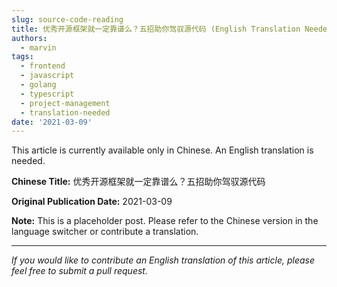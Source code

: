 ```yaml
---
slug: source-code-reading
title: 优秀开源框架就一定靠谱么？五招助你驾驭源代码 (English Translation Needed)
authors:
  - marvin
tags:
  - frontend
  - javascript
  - golang
  - typescript
  - project-management
  - translation-needed
date: '2021-03-09'
---
```

This article is currently available only in Chinese. An English translation is needed.

**Chinese Title:** 优秀开源框架就一定靠谱么？五招助你驾驭源代码

**Original Publication Date:** 2021-03-09

**Note:** This is a placeholder post. Please refer to the Chinese version in the language switcher or contribute a translation.

---

*If you would like to contribute an English translation of this article, please feel free to submit a pull request.*

